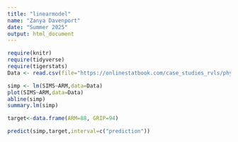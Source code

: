 ```yaml
---
title: "linearmodel"
name: "Zanya Davenport"
date: "Summer 2025"
output: html_document
---
```


```r
require(knitr)
require(tidyverse)
require(tigerstats)
Data <- read.csv(file="https://onlinestatbook.com/case_studies_rvls/physical_strength/data.txt", sep="", header=TRUE)
```

```r
simp <- lm(SIMS~ARM,data=Data)
plot(SIMS~ARM,data=Data)
abline(simp)
summary.lm(simp)
```

```r
target<-data.frame(ARM=88, GRIP=94)
```

```r
predict(simp,target,interval=c("prediction"))
```


